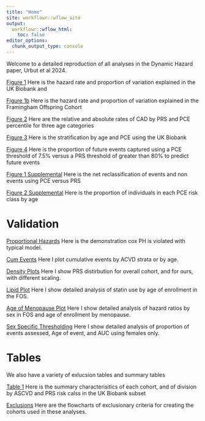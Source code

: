 ```yaml
---
title: "Home"
site: workflowr::wflow_site
output:
  workflowr::wflow_html:
    toc: false
editor_options:
  chunk_output_type: console
---
```


Welcome to a detailed reproduction of all analyses in the Dynamic Hazard paper, Urbut et al 2024.

[Figure 1](Figure1.html) Here is the hazard rate and proportion of variation explained in the UK Biobank and 

[Figure 1b](Figure1b.html) Here is the hazard rate and proportion of variation explained in the Framingham Offspring Cohort

[Figure 2](Figure2.html) Here are the relative and absolute rates of CAD by PRS and PCE percentile for three age categories

[Figure 3](Figure3.html) Here is the stratification by age and PCE using the UK Biobank

[Figure 4](Figure4.html) Here is the proportion of future events captured using a PCE threshold of 7.5% versus a PRS threshold of greater than 80% to predict future events

[Figure 1 Supplemental ](NRI.html) Here is the net reclassification of events and non events using PCE versus PRS


[Figure 2 Supplemental](SuppASCVD.html) Here is the proportion of individuals in each PCE risk class by age

# Validation

[Proportional Hazards](zph.html) Here is the demonstration cox PH is violated with typical model.

[Cum Events](cumulativeinc.html) Here I plot cumulative events by ACVD strata or by age.

[Density Plots](verifyplots.html) Here I show PRS distirbution for overall cohort, and for ours, with different scaling.

[Lipid Plot](StatinUse.html) Here I show detailed analysis of statin use by age of enrollment in the FOS.

[Age of Menopause Plot](Sex_analyses.html) Here I show detailed analysis of hazard ratios by sex in FOS and age of enrollment by menopause.

[Sex Specific Thresholding](Figure4_femalesonly.html) Here I show detailed analysis of proportion of events assessed, Age of event, and AUC using females only.

# Tables

We also have a variety of exlucsion tables and summary tables 

[Table 1](table1.html) Here is the summary characterisitics of each cohort, and of division by ASCVD and PRS risk calss in the UK Biobank subset

[Exclusions](flowcharts.html) Here are the flowcharts of exclusionary criteria for creating the cohorts used in these analyses.


